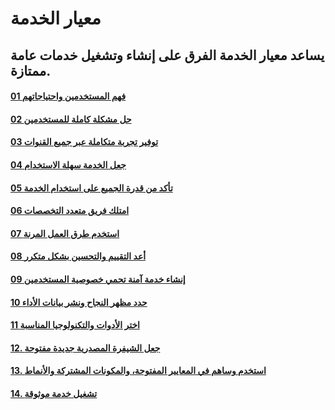 # معيار الخدمة
 
## يساعد معيار الخدمة الفرق على إنشاء وتشغيل خدمات عامة ممتازة.

#### [01 فهم المستخدمين واحتياجاتهم](/guide/1-understand-users-and-their-needs)
#### [02 حل مشكلة كاملة للمستخدمين](/guide/2-solve-a-whole-problem-for-users)
#### [03 توفير تجربة متكاملة عبر جميع القنوات](/guide/3-provide-a-joined-up-experience-across-all-channels)
#### [04 جعل الخدمة سهلة الاستخدام](/guide/4-make-the-service-simple-to-use)
#### [05 تأكد من قدرة الجميع على استخدام الخدمة](/guide/5-make-sure-everyone-can-use-the-service)
#### [06 امتلك فريق متعدد التخصصات](/guide/6-have-a-multidisciplinary-team)
#### [07 استخدم طرق العمل المرنة](/guide/7-use-agile-ways-of-working)
#### [08 أعد التقييم والتحسين بشكل متكرر](/guide/8-iterate-and-improve-frequently)
#### [09 إنشاء خدمة آمنة تحمي خصوصية المستخدمين](/guide/9-create-a-secure-service-which-protects-users-privacy)
#### [10 حدد مظهر النجاح ونشر بيانات الأداء](/guide/10-define-what-success-looks-like-and-publish-performance-data)
#### [11 اختر الأدوات والتكنولوجيا المناسبة](/guide/11-choose-the-right-tools-and-technology)
#### [12. جعل الشيفرة المصدرية جديدة مفتوحة](/guide/12-make-new-source-code-open)
#### [13. استخدم وساهم في المعايير المفتوحة، والمكونات المشتركة والأنماط](/guide/13-use-and-contribute-to-open-standards-common-components-and-patterns)
#### [14. تشغيل خدمة موثوقة](/guide/14-operate-a-reliable-service)